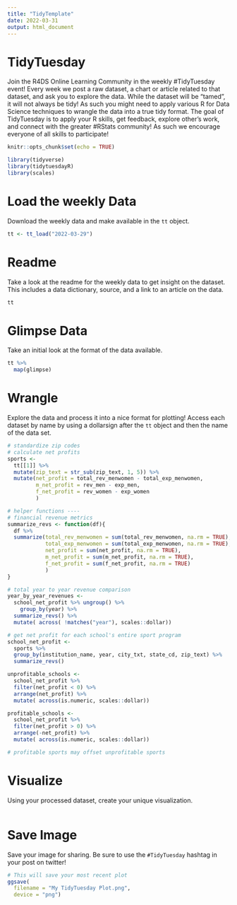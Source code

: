 ```yaml
---
title: "TidyTemplate"
date: 2022-03-31
output: html_document
---
```


# TidyTuesday

Join the R4DS Online Learning Community in the weekly #TidyTuesday event!
Every week we post a raw dataset, a chart or article related to that dataset, and ask you to explore the data.
While the dataset will be “tamed”, it will not always be tidy! As such you might need to apply various R for Data Science techniques to wrangle the data into a true tidy format.
The goal of TidyTuesday is to apply your R skills, get feedback, explore other’s work, and connect with the greater #RStats community!
As such we encourage everyone of all skills to participate!

```r

knitr::opts_chunk$set(echo = TRUE)

library(tidyverse)
library(tidytuesdayR)
library(scales)
```

# Load the weekly Data

Download the weekly data and make available in the `tt` object.

```r

tt <- tt_load("2022-03-29")

```


# Readme

Take a look at the readme for the weekly data to get insight on the dataset.
This includes a data dictionary, source, and a link to an article on the data.

```r

tt

```


# Glimpse Data

Take an initial look at the format of the data available.

```r

tt %>% 
  map(glimpse)

```

# Wrangle

Explore the data and process it into a nice format for plotting! Access each dataset by name by using a dollarsign after the `tt` object and then the name of the data set.

```r
# standardize zip codes
# calculate net profits 
sports <- 
  tt[[1]] %>%
  mutate(zip_text = str_sub(zip_text, 1, 5)) %>%
  mutate(net_profit = total_rev_menwomen - total_exp_menwomen,
         m_net_profit = rev_men - exp_men,
         f_net_profit = rev_women - exp_women
         )

# helper functions ----
# financial revenue metrics 
summarize_revs <- function(df){
  df %>% 
  summarize(total_rev_menwomen = sum(total_rev_menwomen, na.rm = TRUE), 
            total_exp_menwomen = sum(total_exp_menwomen, na.rm = TRUE),
            net_profit = sum(net_profit, na.rm = TRUE),
            m_net_profit = sum(m_net_profit, na.rm = TRUE),
            f_net_profit = sum(f_net_profit, na.rm = TRUE)
            )
}
```

```r
# total year to year revenue comparison
year_by_year_revenues <- 
  school_net_profit %>% ungroup() %>% 
    group_by(year) %>%
  summarize_revs() %>%
  mutate( across( !matches("year"), scales::dollar))
```

```r
# get net profit for each school's entire sport program
school_net_profit <- 
  sports %>% 
  group_by(institution_name, year, city_txt, state_cd, zip_text) %>%
  summarize_revs()

unprofitable_schools <- 
  school_net_profit %>% 
  filter(net_profit < 0) %>%
  arrange(net_profit) %>%
  mutate( across(is.numeric, scales::dollar))

profitable_schools <- 
  school_net_profit %>% 
  filter(net_profit > 0) %>%
  arrange(-net_profit) %>%
  mutate( across(is.numeric, scales::dollar))

# profitable sports may offset unprofitable sports 

```


# Visualize

Using your processed dataset, create your unique visualization.

```r


  
```

# Save Image

Save your image for sharing. Be sure to use the `#TidyTuesday` hashtag in your post on twitter! 

```r

# This will save your most recent plot
ggsave(
  filename = "My TidyTuesday Plot.png",
  device = "png")

```
